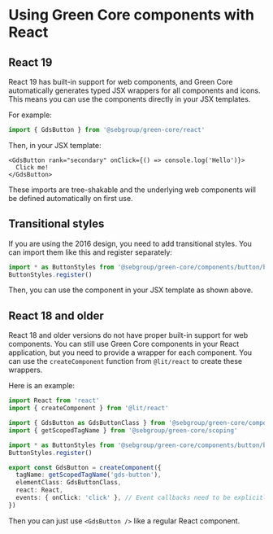
<Meta title="Guides/React" />

# Using Green Core components with React

## React 19

React 19 has built-in support for web components, and Green Core automatically generates typed JSX wrappers for all components and icons. This means you can use the components directly in your JSX templates.

For example:

```ts
import { GdsButton } from '@sebgroup/green-core/react'
```

Then, in your JSX template:

```tsx
<GdsButton rank="secondary" onClick={() => console.log('Hello')}>
  Click me!
</GdsButton>
```

These imports are tree-shakable and the underlying web components will be defined automatically on first use.

## Transitional styles

If you are using the 2016 design, you need to add transitional styles. You can import them like this and register separately:

```ts
import * as ButtonStyles from '@sebgroup/green-core/components/button/button.trans.styles.js'
ButtonStyles.register()
```

Then, you can use the component in your JSX template as shown above.

## React 18 and older

React 18 and older versions do not have proper built-in support for web components. You can still use Green Core components in your React application, but you need to provide a wrapper for each component.
You can use the `createComponent` function from `@lit/react` to create these wrappers.

Here is an example:

```ts
import React from 'react'
import { createComponent } from '@lit/react'

import { GdsButton as GdsButtonClass } from '@sebgroup/green-core/component/button/index.js'
import { getScopedTagName } from '@sebgroup/green-core/scoping'

import * as ButtonStyles from '@sebgroup/green-core/components/button/button.trans.styles.js'
ButtonStyles.register()

export const GdsButton = createComponent({
  tagName: getScopedTagName('gds-button'),
  elementClass: GdsButtonClass,
  react: React,
  events: { onClick: 'click' }, // Event callbacks need to be explicitly mapped to DOM events
})
```

Then you can just use `<GdsButton />` like a regular React component.
